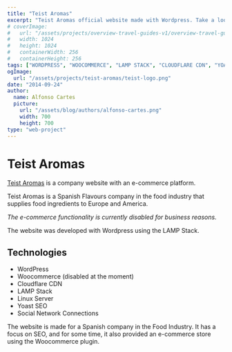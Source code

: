 ```yaml
---
title: "Teist Aromas"
excerpt: "Teist Aromas official website made with Wordpress. Take a look at how it was made, what technologies where used and why..."
# coverImage:
#   url: "/assets/projects/overview-travel-guides-v1/overview-travel-guides-v1-icon.png"
#   width: 1024
#   height: 1024
#   containerWidth: 256
#   containerHeight: 256
tags: ["WORDPRESS", "WOOCOMMERCE", "LAMP STACK", "CLOUDFLARE CDN", "YOAST SEO"]
ogImage:
  url: "/assets/projects/teist-aromas/teist-logo.png"
date: "2014-09-24"
author:
  name: Alfonso Cartes
  picture:
    url: "/assets/blog/authors/alfonso-cartes.png"
    width: 700
    height: 700
type: "web-project"
---
```


# Teist Aromas

[Teist Aromas](http://www.teist.es) is a company website with an e-commerce platform.

Teist Aromas is a Spanish Flavours company in the food industry that supplies food ingredients to Europe and America.

_The e-commerce functionality is currently disabled for business reasons._

The website was developed with Wordpress using the LAMP Stack.

## Technologies

- WordPress
- Woocommerce (disabled at the moment)
- Cloudflare CDN
- LAMP Stack
- Linux Server
- Yoast SEO
- Social Network Connections

The website is made for a Spanish company in the Food Industry. It has a focus on SEO, and for some time, it also provided an e-commerce store using the Woocommerce plugin.

<DesktopScreenshots post="teist-aromas" />

